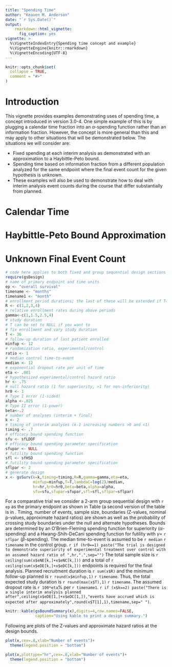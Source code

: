 ```yaml
---
title: "Spending Time"
author: "Keaven M. Anderson"
date: "`r Sys.Date()`"
output:
    rmarkdown::html_vignette:
      fig_caption: yes
vignette: >
  %\VignetteIndexEntry{Spending time concept and example}
  %\VignetteEngine{knitr::rmarkdown}
  %\VignetteEncoding{UTF-8}
---
```


```r
knitr::opts_chunk$set(
  collapse = TRUE,
  comment = "#>"
)
```


# Introduction

This vignette provides examples demonstrating uses of spending time, a concept introduced in version 3.0-4. 
One simple example of this is by plugging a calendar time fraction \cite{LanDeMets1989} into an $\alpha$-spending function rather than an information fraction.
However, the concept is more general than this and may apply to other situations that will be demonstrated below.
The situations we will consider are:

* Fixed spending at each interim analysis as demonstrated with an approximation to a Haybittle-Peto bound.
* Spending time based on information fraction from a different population analyzed for the same endpoint where the final event count for the given hypothesis is unknown.
* These examples will also be used to demonstrate how to deal with interim analysis event counts during the course that differ substantially from planned. 


# Calendar Time

# Haybittle-Peto Bound Approximation

# Unknown Final Event Count

```r
# code here applies to both fixed and group sequential design sections below.
require(gsDesign)
# name of primary endpoint and time units
ep <- "overall survival"
timename <- "months"
timename1 <- "month"
# enrollment period durations; the last of these will be extended if T=NULL below
R <- c(1,2,3,4)
# relative enrollment rates during above periods
gamma<-c(1,1.5,2.5,4)
# study duration
# T can be set to NULL if you want to 
# fix enrollment and vary study duration
T <- 36 
# follow-up duration of last patient enrolled
minfup <- 12
# randomization ratio, experimental/control
ratio <- 1
# median control time-to-event
median <- 12
# exponential dropout rate per unit of time
eta <- .001
# hypothesized experimental/control hazard ratio
hr <- .75
# null hazard ratio (1 for superiority, >1 for non-inferiority)
hr0 <- 1
# Type I error (1-sided)
alpha <-.025
# Type II error (1-power)
beta<-.2
# number of analyses (interim + final)
k <- 2
# timing of interim analyses (k-1 increasing numbers >0 and <1)
timing <- .7
# efficacy bound spending function
sfu <- sfLDOF 
# efficacy bound spending parameter specification
sfupar <- NULL
# futility bound spending function
sfl <- sfHSD 
# futility bound spending parameter specification
sflpar <- 2
# generate design
x <- gsSurv(k=k,timing=timing,R=R,gamma=gamma,eta=eta,
            minfup=minfup,T=T,lambdaC=log(2)/median,
            hr=hr,hr0=hr0,beta=beta,alpha=alpha,
            sfu=sfu,sfupar=sfupar,sfl=sfl,sflpar=sflpar)

```


For a comparative trial we consider a 2-arm group sequential design with `r ep` as the primary endpoint as shown in Table \ref{tab1} (a second version of the table is in \ref{tab2}.
Timing, number of events, sample size, boundaries (Z-values, nominal p-values, approximate hazard ratios) are shown as well as the probability of crossing study boundaries under the null and alternate hypotheses.
Bounds are determined by an O'Brien-Fleming spending function for superiority ($\alpha$-spending) and a Hwang-Shih-DeCani spending function for futility with $\gamma=$ `r sflpar` ($\beta$-spending).
The median time-to-event is assumed to be `r median` `r timename` in the control group.
`r if (hr0==1) paste("The trial is designed to demonstrate superiority of experimental treatment over control with an assumed hazard ratio of ",hr,".",sep="")`
The total sample size is `r ceiling(sum(x$eNE[k,]+x$eNC[k,]))` and a
total of `r ceiling(sum(x$eDE[k,]+x$eDC[k,]))` endpoints is required for the final analysis.
Planned recruitment duration is `r sum(x$R)` \Sexpr{timename} and the minimum follow-up planned is `r round(x$minfup,1)` `r timename`.
Thus, the total expected study duration is `r round(max(x$T),1)` `r timename`.
The assumed dropout rate is `r 100*eta`\% per `r timename1`.
`r if (x$k==2) paste("There is a single interim analysis planned after",ceiling(x$eDE[1,]+x$eDC[1,]),"events have accrued which is expected after approximately",round(x$T[1],1),timename,sep=" ")`.


```r
knitr::kable(gsBoundSummary(x),digits=4,row.names=FALSE,
             caption="Using kable to print a design summary.")
```



Following are plots of the Z-values and approximate hazard ratios at the design bounds.


```r
plot(x,cex=.8,xlab="Number of events")+
  theme(legend.position = "bottom")
```


```r
plot(x,plottype="hr",cex=.8,xlab="Number of events")+
  theme(legend.position = "bottom")
```

